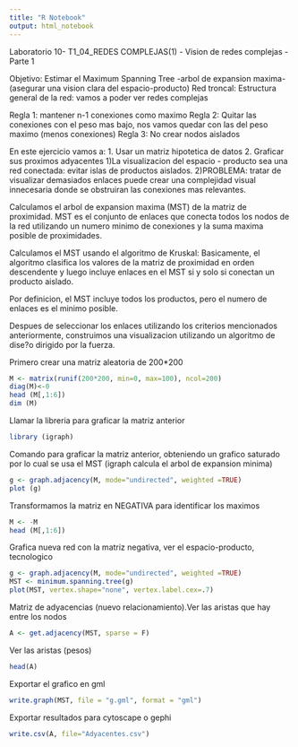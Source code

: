 ```yaml
---
title: "R Notebook"
output: html_notebook
---
```


Laboratorio 10- T1_04_REDES COMPLEJAS(1) - Vision de redes complejas - Parte 1

Objetivo: Estimar el Maximum Spanning Tree -arbol de expansion maxima- (asegurar una vision clara del espacio-producto)
Red troncal: Estructura general de la red: vamos a poder ver redes complejas

Regla 1: mantener n-1 conexiones como maximo
Regla 2: Quitar las conexiones con el peso mas bajo, nos vamos quedar con las del peso maximo (menos conexiones)
Regla 3: No crear nodos aislados

En este ejercicio vamos a:
1. Usar un matriz hipotetica de datos
2. Graficar sus proximos adyacentes
1)La visualizacion del espacio - producto sea una red conectada: evitar islas de productos aislados. 
2)PROBLEMA: tratar de visualizar demasiados enlaces puede crear una complejidad visual innecesaria donde se obstruiran las conexiones mas relevantes.

Calculamos el arbol de expansion maxima (MST) de la matriz de proximidad. 
MST es el conjunto de enlaces que conecta todos los nodos de la red utilizando un numero minimo de conexiones y la suma maxima posible de proximidades. 

Calculamos el MST usando el algoritmo de Kruskal: Basicamente, el algoritmo clasifica los valores de la matriz de proximidad en orden descendente y luego incluye enlaces en el MST si y solo si conectan un producto aislado. 

Por definicion, el MST incluye todos los productos, pero el numero de enlaces es el minimo posible.

Despues de seleccionar los enlaces utilizando los criterios mencionados anteriormente, construimos una visualizacion utilizando un algoritmo de dise?o dirigido por la fuerza. 


Primero crear una matriz aleatoria de 200*200
```r
M <- matrix(runif(200*200, min=0, max=100), ncol=200)
diag(M)<-0
head (M[,1:6])
dim (M)
```

Llamar la libreria para graficar la matriz anterior
```r
library (igraph)
```

Comando para graficar la matriz anterior, obteniendo un grafico saturado por lo cual se usa el MST (igraph calcula el arbol de expansion minima)
```r
g <- graph.adjacency(M, mode="undirected", weighted =TRUE)
plot (g)
```

Transformamos la matriz en NEGATIVA para identificar los maximos
```r
M <- -M
head (M[,1:6])
```

Grafica nueva red con la matriz negativa, ver el espacio-producto, tecnologico 
```r
g <- graph.adjacency(M, mode="undirected", weighted =TRUE)
MST <- minimum.spanning.tree(g)
plot(MST, vertex.shape="none", vertex.label.cex=.7)
```

Matriz de adyacencias (nuevo relacionamiento).Ver las aristas que hay entre los nodos
```r
A <- get.adjacency(MST, sparse = F)
```

Ver las aristas (pesos)
```r
head(A)
```

Exportar el grafico en gml
```r
write.graph(MST, file = "g.gml", format = "gml")
```

Exportar resultados para cytoscape o gephi
```r
write.csv(A, file="Adyacentes.csv")
```
